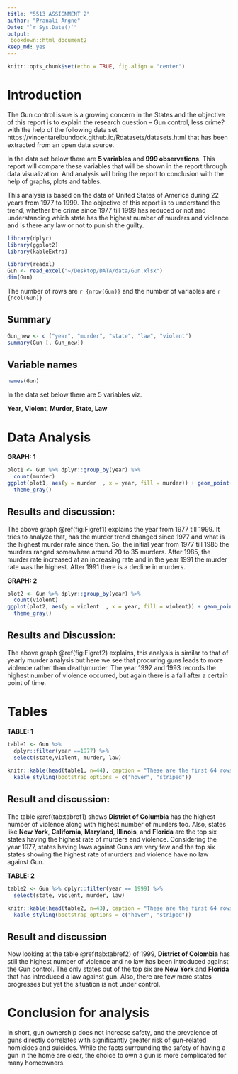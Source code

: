 ```yaml
---
title: "5513 ASSIGNMENT 2"
author: "Pranali Angne"
Date: "`r Sys.Date()`"
output:
 bookdown::html_document2  
keep_md: yes
---
```




```r
knitr::opts_chunk$set(echo = TRUE, fig.align = "center")
```

# Introduction

The Gun control issue is a growing concern in the States and the objective of this report is to explain the research question – Gun control, less crime? with the help of the following data set https://vincentarelbundock.github.io/Rdatasets/datasets.html that has been extracted from an open data source. 

In the data set below there are **5 variables** and **999 observations**. This report will compare these variables that will be shown in the report through data visualization. And analysis will bring the report to conclusion with the help of graphs, plots and tables. 

This analysis is based on the data  of United States of America during 22 years from 1977 to 1999. The objective of this report is to understand the trend, whether the crime since 1977 till 1999 has reduced or not and understanding which state has the highest number of murders and violence and is there any law or not to punish the guilty. 




```r
library(dplyr)
library(ggplot2)
library(kableExtra)
```


```r
library(readxl)
Gun <- read_excel("~/Desktop/DATA/data/Gun.xlsx")
dim(Gun)
```

The number of rows are `r {nrow(Gun)}` and the number of variables are `r {ncol(Gun)}` 

## Summary

```r
Gun_new <- c ("year", "murder", "state", "law", "violent")
summary(Gun [, Gun_new])
```


## Variable names

```r
names(Gun)
```

In the data set below there are 5 variables viz. 

**Year**, **Violent**, **Murder**, **State**, **Law**


# Data Analysis

**GRAPH: 1**

```r
plot1 <- Gun %>% dplyr::group_by(year) %>%
  count(murder)
ggplot(plot1, aes(y = murder  , x = year, fill = murder)) + geom_point() +
  theme_gray() 
```



## Results and discussion: 

The above graph \@ref(fig:Figref1) explains the year from 1977 till 1999. It tries to analyze that, has the murder trend changed since 1977 and what is the highest murder rate since then. So, the initial year from 1977 till 1985 the murders ranged somewhere around 20 to 35 murders. After 1985, the murder rate increased at an increasing rate and in the year 1991 the murder rate was the highest. After 1991 there is a decline in murders.


**GRAPH: 2**

```r
plot2 <- Gun %>% dplyr::group_by(year) %>%
  count(violent)
ggplot(plot2, aes(y = violent  , x = year, fill = violent)) + geom_point() +
  theme_gray() 
```

## Results and Discussion:
The above graph \@ref(fig:Figref2) explains, this analysis is similar to that of yearly murder analysis but here we see that procuring guns leads to more violence rather than death/murder. The year 1992 and 1993 records the highest number of violence occurred, but again there is a fall after a certain point of time. 


# Tables 

**TABLE: 1**

```r
table1 <- Gun %>% 
  dplyr::filter(year ==1977) %>% 
  select(state,violent, murder, law)
  
knitr::kable(head(table1, n=44), caption = "These are the first 64 rows") %>% 
  kable_styling(bootstrap_options = c("hover", "striped"))
```

## Result and discussion:

The table \@ref(tab:tabref1) shows **District of Columbia** has the highest number of violence along with highest number of murders too. Also, states like **New York**, **California**, **Maryland**, **Illinois**, and **Florida** are the top six states having the highest rate of murders and violence. Considering the year 1977, states having laws against Guns are very few and the top six states showing the highest rate of murders and violence have no law against Gun. 





**TABLE: 2**

```r
table2 <- Gun %>% dplyr::filter(year == 1999) %>% 
  select(state, violent, murder, law)

knitr::kable(head(table2, n=43), caption = "These are the first 64 rows") %>% 
  kable_styling(bootstrap_options = c("hover", "striped"))


```

## Result and discussion

Now looking at the table \@ref(tab:tabref2) of 1999, **District of Colombia** has still the highest number of violence and no law has been introduced against the Gun control. 
The only states out of the top six are  **New York** and **Florida** that has introduced a law against gun. Also, there are few more states progresses but yet the situation is not under control.  



# Conclusion for analysis

In short, gun ownership does not increase safety, and the prevalence of guns directly correlates with significantly greater risk of gun-related homicides and suicides. While the facts surrounding the safety of having a gun in the home are clear, the choice to own a gun is more complicated for many homeowners.

